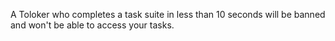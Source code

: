 <Image width="700px" withBackground imageId="1675427108700" alt="" />

A Toloker who completes a task suite in less than 10 seconds will be banned and won't be able to access your tasks.
